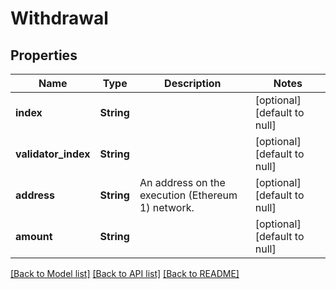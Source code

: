 # Withdrawal

## Properties

| Name                | Type       | Description                                       | Notes                        |
| ------------------- | ---------- | ------------------------------------------------- | ---------------------------- |
| **index**           | **String** |                                                   | [optional] [default to null] |
| **validator_index** | **String** |                                                   | [optional] [default to null] |
| **address**         | **String** | An address on the execution (Ethereum 1) network. | [optional] [default to null] |
| **amount**          | **String** |                                                   | [optional] [default to null] |

[[Back to Model list]](../README.md#documentation-for-models) [[Back to API list]](../README.md#documentation-for-api-endpoints) [[Back to README]](../README.md)

